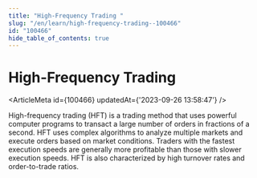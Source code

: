 ```yaml
---
title: "High-Frequency Trading "
slug: "/en/learn/high-frequency-trading--100466"
id: "100466"
hide_table_of_contents: true
---
```



# High-Frequency Trading 

<ArticleMeta id={100466} updatedAt={'2023-09-26 13:58:47'} />
<div className='border-solid border-b border-t-0 my-4 border-[var(--ifm-color-gray-300)]' />

High-frequency trading (HFT) is a trading method that uses powerful computer programs to transact a large number of orders in fractions of a second. HFT uses complex algorithms to analyze multiple markets and execute orders based on market conditions. Traders with the fastest execution speeds are generally more profitable than those with slower execution speeds. HFT is also characterized by high turnover rates and order-to-trade ratios.
